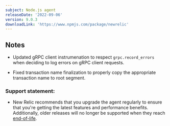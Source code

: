 ```yaml
---
subject: Node.js agent
releaseDate: '2022-09-06'
version: 9.0.3
downloadLink: 'https://www.npmjs.com/package/newrelic'
---
```


## Notes

* Updated gRPC client instrumenation to respect `grpc.record_errors` when deciding to log errors on gRPC client requests.

* Fixed transaction name finalization to properly copy the appropriate transaction name to root segment.


### Support statement:

* New Relic recommends that you upgrade the agent regularly to ensure that you're getting the latest features and performance benefits. Additionally, older releases will no longer be supported when they reach [end-of-life](/docs/using-new-relic/cross-product-functions/install-configure/notification-changes-new-relic-saas-features-distributed-software).
